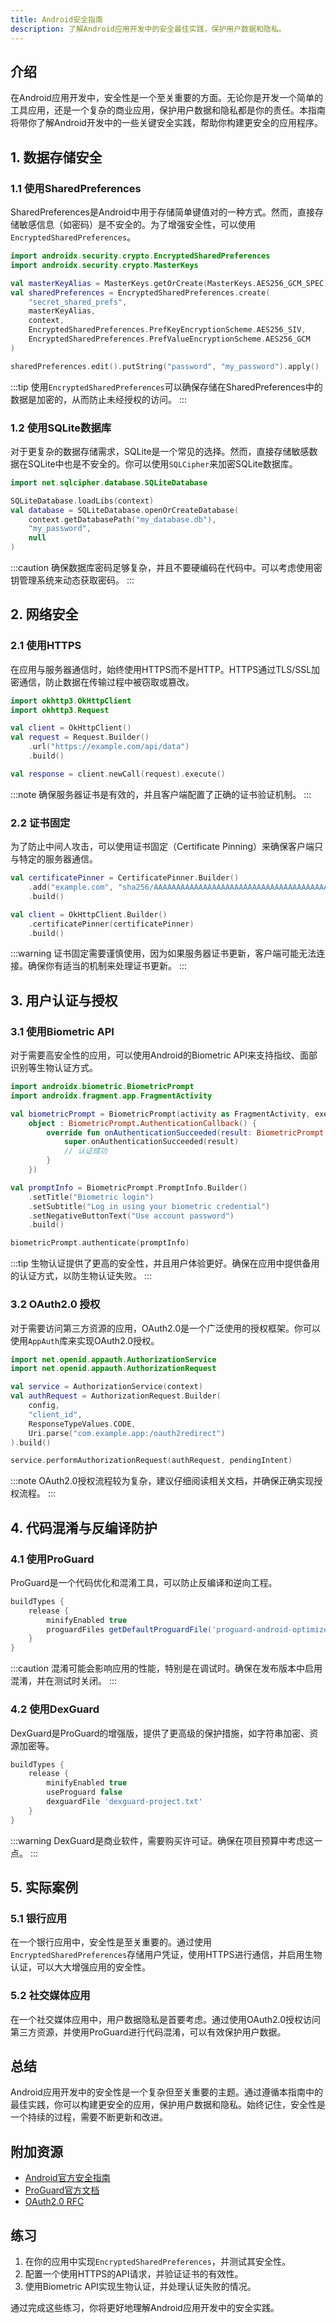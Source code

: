 ```yaml
---
title: Android安全指南
description: 了解Android应用开发中的安全最佳实践，保护用户数据和隐私。
---
```


## 介绍

在Android应用开发中，安全性是一个至关重要的方面。无论你是开发一个简单的工具应用，还是一个复杂的商业应用，保护用户数据和隐私都是你的责任。本指南将带你了解Android开发中的一些关键安全实践，帮助你构建更安全的应用程序。

## 1. 数据存储安全

### 1.1 使用SharedPreferences

SharedPreferences是Android中用于存储简单键值对的一种方式。然而，直接存储敏感信息（如密码）是不安全的。为了增强安全性，可以使用`EncryptedSharedPreferences`。

```kotlin
import androidx.security.crypto.EncryptedSharedPreferences
import androidx.security.crypto.MasterKeys

val masterKeyAlias = MasterKeys.getOrCreate(MasterKeys.AES256_GCM_SPEC)
val sharedPreferences = EncryptedSharedPreferences.create(
    "secret_shared_prefs",
    masterKeyAlias,
    context,
    EncryptedSharedPreferences.PrefKeyEncryptionScheme.AES256_SIV,
    EncryptedSharedPreferences.PrefValueEncryptionScheme.AES256_GCM
)

sharedPreferences.edit().putString("password", "my_password").apply()
```

:::tip
使用`EncryptedSharedPreferences`可以确保存储在SharedPreferences中的数据是加密的，从而防止未经授权的访问。
:::

### 1.2 使用SQLite数据库

对于更复杂的数据存储需求，SQLite是一个常见的选择。然而，直接存储敏感数据在SQLite中也是不安全的。你可以使用`SQLCipher`来加密SQLite数据库。

```kotlin
import net.sqlcipher.database.SQLiteDatabase

SQLiteDatabase.loadLibs(context)
val database = SQLiteDatabase.openOrCreateDatabase(
    context.getDatabasePath("my_database.db"),
    "my_password",
    null
)
```

:::caution
确保数据库密码足够复杂，并且不要硬编码在代码中。可以考虑使用密钥管理系统来动态获取密码。
:::

## 2. 网络安全

### 2.1 使用HTTPS

在应用与服务器通信时，始终使用HTTPS而不是HTTP。HTTPS通过TLS/SSL加密通信，防止数据在传输过程中被窃取或篡改。

```kotlin
import okhttp3.OkHttpClient
import okhttp3.Request

val client = OkHttpClient()
val request = Request.Builder()
    .url("https://example.com/api/data")
    .build()

val response = client.newCall(request).execute()
```

:::note
确保服务器证书是有效的，并且客户端配置了正确的证书验证机制。
:::

### 2.2 证书固定

为了防止中间人攻击，可以使用证书固定（Certificate Pinning）来确保客户端只与特定的服务器通信。

```kotlin
val certificatePinner = CertificatePinner.Builder()
    .add("example.com", "sha256/AAAAAAAAAAAAAAAAAAAAAAAAAAAAAAAAAAAAAAAAAAA=")
    .build()

val client = OkHttpClient.Builder()
    .certificatePinner(certificatePinner)
    .build()
```

:::warning
证书固定需要谨慎使用，因为如果服务器证书更新，客户端可能无法连接。确保你有适当的机制来处理证书更新。
:::

## 3. 用户认证与授权

### 3.1 使用Biometric API

对于需要高安全性的应用，可以使用Android的Biometric API来支持指纹、面部识别等生物认证方式。

```kotlin
import androidx.biometric.BiometricPrompt
import androidx.fragment.app.FragmentActivity

val biometricPrompt = BiometricPrompt(activity as FragmentActivity, executor,
    object : BiometricPrompt.AuthenticationCallback() {
        override fun onAuthenticationSucceeded(result: BiometricPrompt.AuthenticationResult) {
            super.onAuthenticationSucceeded(result)
            // 认证成功
        }
    })

val promptInfo = BiometricPrompt.PromptInfo.Builder()
    .setTitle("Biometric login")
    .setSubtitle("Log in using your biometric credential")
    .setNegativeButtonText("Use account password")
    .build()

biometricPrompt.authenticate(promptInfo)
```

:::tip
生物认证提供了更高的安全性，并且用户体验更好。确保在应用中提供备用的认证方式，以防生物认证失败。
:::

### 3.2 OAuth2.0 授权

对于需要访问第三方资源的应用，OAuth2.0是一个广泛使用的授权框架。你可以使用`AppAuth`库来实现OAuth2.0授权。

```kotlin
import net.openid.appauth.AuthorizationService
import net.openid.appauth.AuthorizationRequest

val service = AuthorizationService(context)
val authRequest = AuthorizationRequest.Builder(
    config,
    "client_id",
    ResponseTypeValues.CODE,
    Uri.parse("com.example.app:/oauth2redirect")
).build()

service.performAuthorizationRequest(authRequest, pendingIntent)
```

:::note
OAuth2.0授权流程较为复杂，建议仔细阅读相关文档，并确保正确实现授权流程。
:::

## 4. 代码混淆与反编译防护

### 4.1 使用ProGuard

ProGuard是一个代码优化和混淆工具，可以防止反编译和逆向工程。

```gradle
buildTypes {
    release {
        minifyEnabled true
        proguardFiles getDefaultProguardFile('proguard-android-optimize.txt'), 'proguard-rules.pro'
    }
}
```

:::caution
混淆可能会影响应用的性能，特别是在调试时。确保在发布版本中启用混淆，并在测试时关闭。
:::

### 4.2 使用DexGuard

DexGuard是ProGuard的增强版，提供了更高级的保护措施，如字符串加密、资源加密等。

```gradle
buildTypes {
    release {
        minifyEnabled true
        useProguard false
        dexguardFile 'dexguard-project.txt'
    }
}
```

:::warning
DexGuard是商业软件，需要购买许可证。确保在项目预算中考虑这一点。
:::

## 5. 实际案例

### 5.1 银行应用

在一个银行应用中，安全性是至关重要的。通过使用`EncryptedSharedPreferences`存储用户凭证，使用HTTPS进行通信，并启用生物认证，可以大大增强应用的安全性。

### 5.2 社交媒体应用

在一个社交媒体应用中，用户数据隐私是首要考虑。通过使用OAuth2.0授权访问第三方资源，并使用ProGuard进行代码混淆，可以有效保护用户数据。

## 总结

Android应用开发中的安全性是一个复杂但至关重要的主题。通过遵循本指南中的最佳实践，你可以构建更安全的应用，保护用户数据和隐私。始终记住，安全性是一个持续的过程，需要不断更新和改进。

## 附加资源

- [Android官方安全指南](https://developer.android.com/topic/security/best-practices)
- [ProGuard官方文档](https://www.guardsquare.com/proguard)
- [OAuth2.0 RFC](https://tools.ietf.org/html/rfc6749)

## 练习

1. 在你的应用中实现`EncryptedSharedPreferences`，并测试其安全性。
2. 配置一个使用HTTPS的API请求，并验证证书的有效性。
3. 使用Biometric API实现生物认证，并处理认证失败的情况。

通过完成这些练习，你将更好地理解Android应用开发中的安全实践。